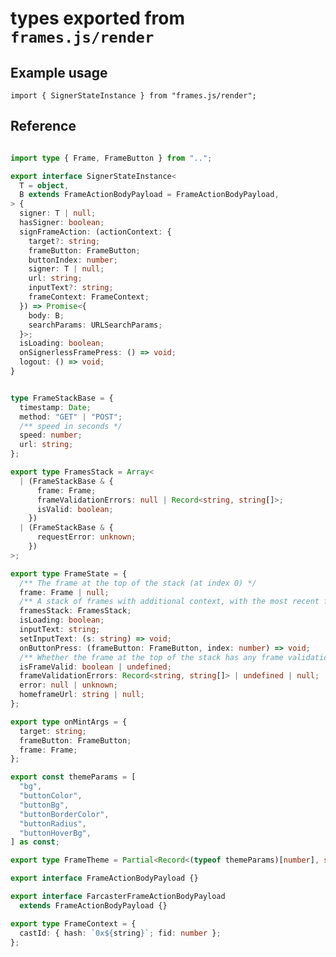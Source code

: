 # types exported from `frames.js/render`

## Example usage

```tsx
import { SignerStateInstance } from "frames.js/render";
```

## Reference

```ts [frames.js/render/types.ts]

import type { Frame, FrameButton } from "..";

export interface SignerStateInstance<
  T = object,
  B extends FrameActionBodyPayload = FrameActionBodyPayload,
> {
  signer: T | null;
  hasSigner: boolean;
  signFrameAction: (actionContext: {
    target?: string;
    frameButton: FrameButton;
    buttonIndex: number;
    signer: T | null;
    url: string;
    inputText?: string;
    frameContext: FrameContext;
  }) => Promise<{
    body: B;
    searchParams: URLSearchParams;
  }>;
  isLoading: boolean;
  onSignerlessFramePress: () => void;
  logout: () => void;
}


type FrameStackBase = {
  timestamp: Date;
  method: "GET" | "POST";
  /** speed in seconds */
  speed: number;
  url: string;
};

export type FramesStack = Array<
  | (FrameStackBase & {
      frame: Frame;
      frameValidationErrors: null | Record<string, string[]>;
      isValid: boolean;
    })
  | (FrameStackBase & {
      requestError: unknown;
    })
>;

export type FrameState = {
  /** The frame at the top of the stack (at index 0) */
  frame: Frame | null;
  /** A stack of frames with additional context, with the most recent frame at index 0 */
  framesStack: FramesStack;
  isLoading: boolean;
  inputText: string;
  setInputText: (s: string) => void;
  onButtonPress: (frameButton: FrameButton, index: number) => void;
  /** Whether the frame at the top of the stack has any frame validation errors. Undefined when the frame is not loaded or set */
  isFrameValid: boolean | undefined;
  frameValidationErrors: Record<string, string[]> | undefined | null;
  error: null | unknown;
  homeframeUrl: string | null;
};

export type onMintArgs = {
  target: string;
  frameButton: FrameButton;
  frame: Frame;
};

export const themeParams = [
  "bg",
  "buttonColor",
  "buttonBg",
  "buttonBorderColor",
  "buttonRadius",
  "buttonHoverBg",
] as const;

export type FrameTheme = Partial<Record<(typeof themeParams)[number], string>>;

export interface FrameActionBodyPayload {}

export interface FarcasterFrameActionBodyPayload
  extends FrameActionBodyPayload {}

export type FrameContext = {
  castId: { hash: `0x${string}`; fid: number };
};

```